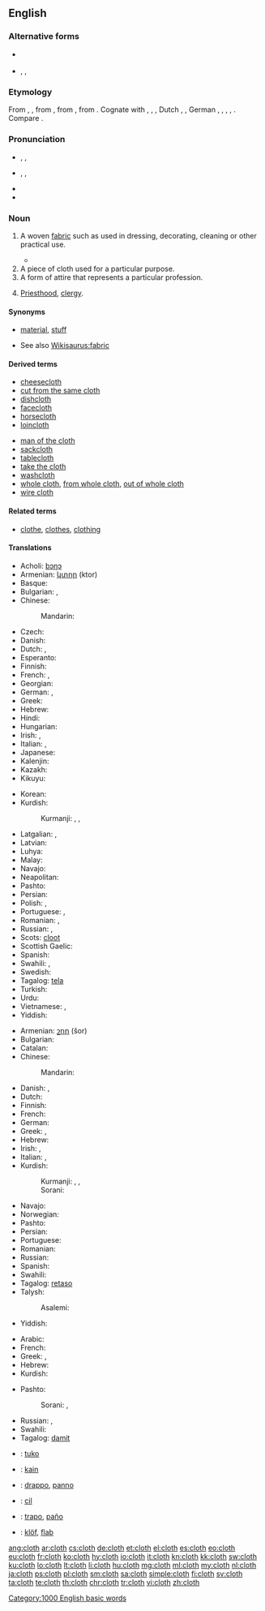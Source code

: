==English==

===Alternative forms===
* {{l|en|cloath}} {{qualifier|obsolete}}
* {{l|en|clath}}, {{l|en|clathe}}, {{l|en|claith}} {{qualifier|Scotland}}

===Etymology===
From {{etyl|enm|en}} {{term|cloth|lang=enm}}, {{term|clath|lang=enm}}, from {{etyl|ang|en}} {{term|claþ|clāþ|cloth, clothes, covering, sail|lang=ang}}, from {{etyl|gem-pro|en}} {{term/t|gem-pro|*klaiþą||garment}}, from {{etyl|ine-pro|en}} {{term/t|ine-pro|*gleyt-||to cling to, cleave, stick}}. Cognate with {{etyl|sco|-}} {{term|clath||cloth|lang=sco}}, {{etyl|frr|-}} {{term|klaid||dress, garment|lang=frr}}, {{etyl|fy|-}} {{term|kleed||cloth, article of clothing|lang=fy}}, Dutch {{term|kleed||robe, dress|lang=nl}}, {{etyl|nds|-}} {{term|kleed||dress, garment|lang=nds}}, German {{term|Kleid||dress, garment|lang=de}}, {{etyl|da|-}} {{term|klæde||cloth, dress|lang=da}}, {{etyl|sv|-}} {{term|kläde||cloth|lang=sv}}, {{etyl|is|-}} {{term|klæði||cloth, dressing|lang=is}}, {{etyl|ang|-}} {{term|cliþan|clīþan|to adhere, stick|lang=ang}}. Compare {{etyl|sq|-}} {{term|ngjit||to stick, attach, glue|lang=sq}}.

===Pronunciation===
* {{a|UK}} {{enPR|klŏth}}, {{IPA|/klɒθ/}}, {{X-SAMPA|/klQT/}}
* {{a|US}} {{enPR|klôth|kläth}}, {{IPA|/klɔθ/|/klɑθ/}}, {{X-SAMPA|/klOT/|/klAT/}}
* {{rhymes|ɒθ}}
* {{audio|en-us-cloth.ogg|Audio (US)}}

===Noun===
{{en-noun|pl=cloths|pl2='''[[clothes]]''' {{qualifier|obsolete}}}}

# {{context|uncountable|lang=en}} A woven [[fabric]] such as used in dressing, decorating, cleaning or other practical use.
#*{{quote-book|year=1905|author=[[w:Emma Orczy|Baroness Emmuska Orczy]]
|title=[[w:The Case of Miss Elliott|The Lisson Grove Mystery]]
|chapter=2|url=http://openlibrary.org/works/OL8479084W
|passage=“H'm&nbsp;!&rdquo; he said, &ldquo;so, so&mdash;it is a tragedy in a prologue and three acts. I am going down this afternoon to see the curtain fall for the third time on what [...] will prove a good burlesque&nbsp;; but it all began dramatically enough. It was last Saturday […] that two boys, playing in the little spinney just outside Wembley Park Station, came across three large parcels done up in American '''cloth'''.&nbsp;[…]”}}
# A piece of cloth used for a particular purpose.
# A form of attire that represents a particular profession.
# {{context|in idioms|lang=en}} [[priesthood|Priesthood]], [[clergy]].

====Synonyms====
* {{sense|woven fabric}} [[material]], [[stuff]]
* See also [[Wikisaurus:fabric]]

====Derived terms====
{{rel-top|terms derived from "cloth"}}
* [[cheesecloth]]
* [[cut from the same cloth]]
* [[dishcloth]]
* [[facecloth]]
* [[horsecloth]]
* [[loincloth]]
{{rel-mid}}
* [[man of the cloth]]
* [[sackcloth]]
* [[tablecloth]]
* [[take the cloth]]
* [[washcloth]]
* [[whole cloth]], [[from whole cloth]], [[out of whole cloth]]
* [[wire cloth]]
{{rel-bottom}}

====Related terms====
* [[clothe]], [[clothes]], [[clothing]]

====Translations====
{{trans-top|woven fabric}}
* Acholi: [[bɔŋɔ]]
* Armenian: [[կտոր]] (ktor)
* Basque: {{t-|eu|mantar}}
* Bulgarian: {{t+|bg|платно|n}},  {{t+|bg|сукно|n}}
* Chinese:
*: Mandarin: {{t|cmn|布|tr=bù|sc=Hani}}
* Czech: {{t+|cs|látka|f}}
* Danish: {{t-|da|stof|n}}
* Dutch: {{t+|nl|doek|n}}, {{t+|nl|kleed|n}}
* Esperanto: {{t-|eo|ŝtofo}}
* Finnish: {{t+|fi|kangas}}
* French: {{t+|fr|tissu|m}}, {{t+|fr|étoffe|f}}
* Georgian: {{t|ka|ქსოვილი|sc=Geor}}
* German: {{t+|de|Stoff|m}}, {{t+|de|Tuch|n}}
* Greek: {{t+|el|ύφασμα|n|tr=ýfasma|sc=Grek}}
* Hebrew: {{t+|he|בד|m|tr=bad}}
* Hindi: {{t-|hi|कपड़ा|m|tr=kapṛā|sc=Deva}}
* Hungarian: {{t+|hu|ruha}}
* Irish: {{t-|ga|éadach|m}}, {{t-|ga|anairt|f}}
* Italian: {{t+|it|stoffa|f}}, {{t+|it|tessuto|m}}
* Japanese: {{t+|ja|布|tr=[[ぬの]], nuno}}
* Kalenjin: {{tø|kln|sret}}
* Kazakh: {{t|kk|мата|tr=mata|sc=Cyrl}}
* Kikuyu: {{tø|ki|nguo}}
{{trans-mid}}
* Korean: {{t+|ko|천|tr=cheon|sc=Kore}}
* Kurdish:
*: Kurmanji: {{t+|ku|cil}} {{m}}, {{t+|ku|libas}}, {{t+|ku|cilûberg}}
* Latgalian: {{tø|ltg|audaklys|m}}, {{tø|ltg|drēbe|f}}
* Latvian: {{t-|lv|audums|m}}
* Luhya: {{tø|luy|engubo}}
* Malay: {{t-|ms|kain}}
* Navajo: {{tø|nv|naakʼaʼatʼą́hí}}
* Neapolitan: {{tø|nap|veste}}
* Pashto: {{t-|ps|ټوكر|m|tr=ttukər|sc=ps-Arab}}
* Persian: {{t|fa|پارچه|tr=pârče|sc=fa-Arab}}
* Polish: {{t+|pl|materiał|m}}, {{t+|pl|tkanina|f}}
* Portuguese: {{t+|pt|pano|m}}, {{t+|pt|tecido|m}}
* Romanian: {{t-|ro|pânză|f}},  {{t-|ro|stofă|f}}
* Russian: {{t+|ru|ткань|f|tr=tkan'}}, {{t+|ru|материя|f|tr=mat'érija}}
* Scots: [[cloot]]
* Scottish Gaelic: {{t-|gd|aodach|m}}
* Spanish: {{t+|es|tela|f}}
* Swahili: {{t+|sw|nguo}},  {{t+|sw|vazi}}
* Swedish: {{t+|sv|tyg|n}}
* Tagalog: [[tela]]
* Turkish: {{t+|tr|kumaş}}
* Urdu: {{t-|ur|کپڑا|m|tr=kapṛā|sc=ur-Arab}}
* Vietnamese: {{t+|vi|vải}}, {{t-|vi|vải vóc}}
* Yiddish: {{t-|yi|געוועב|n|tr=geveb|sc=Hebr}}
{{trans-bottom}}

{{trans-top|a piece of cloth}}
* Armenian: [[շոր]] (šor)
* Bulgarian: {{t+|bg|парцал|m}}
* Catalan: {{t|ca|drap|m}}
* Chinese:
*: Mandarin: {{t|cmn|衣服|tr=yīfú|sc=Hans}}
* Danish: {{t+|da|tøj|n}}, {{t-|da|klæde|n}}
* Dutch: {{t+|nl|vod|f}}
* Finnish: {{t+|fi|vaate}}
* French: {{t+|fr|tissu|m}}
* German: {{t+|de|Kleidungsstück|n}}
* Greek: {{t+|el|ύφασμα|n|tr=ýfasma|sc=Grek}}, {{t+|el|πανί|n|tr=paní|sc=Grek}}
* Hebrew: {{t+|he|בד|m|tr=bad}}
* Irish: {{t-|ga|éadach|m}}, {{t-|ga|anairt|f}}
* Italian: {{t+|it|panno|m}}, {{t+|it|straccio|m}}
* Kurdish:
*: Kurmanji: {{t+|ku|cil}} {{m}}, {{t+|ku|libas}}, {{t+|ku|cilûberg}}
*: Sorani: {{t+|ku|په‌ڕۆ|tr=perro|?}}
{{trans-mid}}
* Navajo: {{tø|nv|naakʼaʼatʼą́hí}}
* Norwegian: {{t+|no|stoff|n}}
* Pashto: {{t-|ps|ټوكر|m|tr=ttukər|sc=ps-Arab}}
* Persian: {{t-|fa|پارچه، قماش|sc=fa-Arab}}
* Portuguese: {{t+|pt|pano|m}}
* Romanian: {{t-|ro|cârpă|f}}
* Russian: {{t+|ru|тряпка|f|tr=tr'ápka}}
* Spanish: {{t+|es|trapo|m}}
* Swahili: {{t+|sw|nguo}}
* Tagalog: [[retaso]]
* Talysh:
*: Asalemi: {{tø|tly|پارچه|tr=pârca|sc=fa-Arab}}
* Yiddish: {{t-|yi|טוך|n|tr=tukh|sc=Hebr}}
{{trans-bottom}}

{{trans-top|a form of attire}}
* Arabic: {{t+|ar|قماش|tr=khumash|sc=Arab}}
* French: {{t+|fr|tenue|f}}
* Greek: {{t+|el|στολή|f|tr=stolí|sc=Grek}}, {{t+|el|ένδυμα|n|tr=éndyma|sc=Grek}}
* Hebrew: {{t-|he|תלבושת|f|tr=tilbóshet}}
* Kurdish:
{{trans-mid}}
* Pashto: {{t-|ps|ټوكر|m|tr=ttukər|sc=ps-Arab}}
*: Sorani: {{t-|ku|جل|tr=cil|sc=ku-Arab}}, {{t+|ku|به‌رگ|tr=berg|sc=ku-Arab}}
* Russian: {{t+|ru|мундир|m|tr=mundír}}, {{t+|ru|форма|f|tr=fórma}}
* Swahili: {{t+|sw|nguo}}
* Tagalog: [[damit]]
{{trans-bottom}}

{{checktrans-top}}
* {{ttbc|eo}}: [[tuko]]
* {{ttbc|id}}: [[kain]]
* {{ttbc|ia}}: [[drappo]], [[panno]]
* {{ttbc|ku}}: [[cil]]
* {{ttbc|es}}: [[trapo]], [[paño]]
* {{ttbc|vo}}: [[klöf]], [[flab#Volapük|flab]]
{{trans-bottom}}

[[Category:1000 English basic words]]

[[ang:cloth]]
[[ar:cloth]]
[[cs:cloth]]
[[de:cloth]]
[[et:cloth]]
[[el:cloth]]
[[es:cloth]]
[[eo:cloth]]
[[eu:cloth]]
[[fr:cloth]]
[[ko:cloth]]
[[hy:cloth]]
[[io:cloth]]
[[it:cloth]]
[[kn:cloth]]
[[kk:cloth]]
[[sw:cloth]]
[[ku:cloth]]
[[lo:cloth]]
[[lt:cloth]]
[[li:cloth]]
[[hu:cloth]]
[[mg:cloth]]
[[ml:cloth]]
[[my:cloth]]
[[nl:cloth]]
[[ja:cloth]]
[[ps:cloth]]
[[pl:cloth]]
[[sm:cloth]]
[[sa:cloth]]
[[simple:cloth]]
[[fi:cloth]]
[[sv:cloth]]
[[ta:cloth]]
[[te:cloth]]
[[th:cloth]]
[[chr:cloth]]
[[tr:cloth]]
[[vi:cloth]]
[[zh:cloth]]